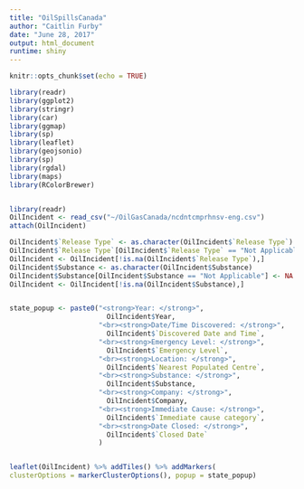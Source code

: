 ---
title: "OilSpillsCanada"
author: "Caitlin Furby"
date: "June 28, 2017"
output: html_document
runtime: shiny
---

```{r setup, include=FALSE}
knitr::opts_chunk$set(echo = TRUE)
```


```{r eruptions, echo=FALSE, message=FALSE, warning=FALSE}
library(readr)
library(ggplot2)
library(stringr)
library(car)
library(ggmap)
library(sp)
library(leaflet)
library(geojsonio)
library(sp)
library(rgdal)
library(maps)
library(RColorBrewer)


library(readr)
OilIncident <- read_csv("~/OilGasCanada/ncdntcmprhnsv-eng.csv")
attach(OilIncident)

OilIncident$`Release Type` <- as.character(OilIncident$`Release Type`)
OilIncident$`Release Type`[OilIncident$`Release Type` == "Not Applicable"] <- NA
OilIncident <- OilIncident[!is.na(OilIncident$`Release Type`),]
OilIncident$Substance <- as.character(OilIncident$Substance)
OilIncident$Substance[OilIncident$Substance == "Not Applicable"] <- NA
OilIncident <- OilIncident[!is.na(OilIncident$Substance),]


state_popup <- paste0("<strong>Year: </strong>", 
                        OilIncident$Year,
                      "<br><strong>Date/Time Discovered: </strong>",
                        OilIncident$`Discovered Date and Time`,
                      "<br><strong>Emergency Level: </strong>",
                        OilIncident$`Emergency Level`,
                      "<br><strong>Location: </strong>",
                        OilIncident$`Nearest Populated Centre`,
                      "<br><strong>Substance: </strong>", 
                        OilIncident$Substance,
                      "<br><strong>Company: </strong>",
                        OilIncident$Company,
                      "<br><strong>Immediate Cause: </strong>",
                        OilIncident$`Immediate cause category`,
                      "<br><strong>Date Closed: </strong>",
                        OilIncident$`Closed Date`
                      )


leaflet(OilIncident) %>% addTiles() %>% addMarkers(
clusterOptions = markerClusterOptions(), popup = state_popup)

```


